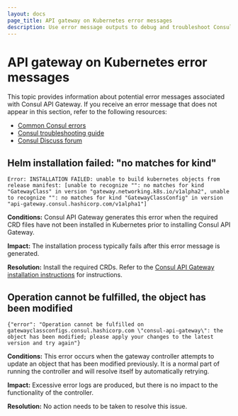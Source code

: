 ```yaml
---
layout: docs
page_title: API gateway on Kubernetes error messages
description: Use error message outputs to debug and troubleshoot Consul API gateways on Kubernetes. 
---
```


# API gateway on Kubernetes error messages 

This topic provides information about potential error messages associated with Consul API Gateway. If you receive an error message that does not appear in this section, refer to the following resources:

- [Common Consul errors](/consul/docs/troubleshoot/common-errors#common-errors-on-kubernetes)
- [Consul troubleshooting guide](/consul/docs/troubleshoot/common-errors)
- [Consul Discuss forum](https://discuss.hashicorp.com/)

<!--

Each common error should have its own section on this page. Each section
should start with a heading line that is a short description of the error or
the text of the error.

Two examples:
    ## Failed opening file during installation
    ## Message: "Can't connect to repository" when running Helm chart

******** Template for new Error Messages ********
 Copy and paste the following 13 lines when adding a new error message to this page.

## Title for this error

```
Replace with text of example error message
```
**Conditions:**
REPLACE THIS with description of when and why the error is typically seen

**Impact:**
REPLACE THIS with description of most likely impact of the event that caused this error to occur

**Resolution:**
REPLACE THIS with the actions the user should take to try to correct the situation

-->

## Helm installation failed: "no matches for kind"

```log
Error: INSTALLATION FAILED: unable to build kubernetes objects from release manifest: [unable to recognize "": no matches for kind "GatewayClass" in version "gateway.networking.k8s.io/v1alpha2", unable to recognize "": no matches for kind "GatewayClassConfig" in version "api-gateway.consul.hashicorp.com/v1alpha1"]
```
**Conditions:**
Consul API Gateway generates this error when the required CRD files have not been installed in Kubernetes prior to installing Consul API Gateway.

**Impact:**
The installation process typically fails after this error message is generated.

**Resolution:**
Install the required CRDs. Refer to the [Consul API Gateway installation instructions](/consul/docs/connect/gateways/api-gateway/deploy/install-k8s) for instructions.

## Operation cannot be fulfilled, the object has been modified

```
{"error": "Operation cannot be fulfilled on gatewayclassconfigs.consul.hashicorp.com \"consul-api-gateway\": the object has been modified; please apply your changes to the latest version and try again"}

```
**Conditions:**
This error occurs when the gateway controller attempts to update an object that has been modified previously. It is a normal part of running the controller and will resolve itself by automatically retrying.

**Impact:**
Excessive error logs are produced, but there is no impact to the functionality of the controller.

**Resolution:**
No action needs to be taken to resolve this issue.